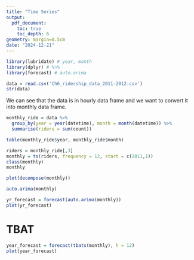 ```yaml
---
title: "Time Series"
output: 
  pdf_document:
    toc: true
    toc_depth: 6
geometry: margin=0.5cm
date: "2024-12-21"
---
```


```r
library(lubridate) # year, month
library(dplyr) # %>%
library(forecast) # auto.arima
```

```r
data = read.csv('Ch6_ridership_data_2011-2012.csv')
str(data)
```

We can see that the data is in hourly data frame and we want to convert it into monthly data frame.

```r
monthly_ride = data %>% 
  group_by(year = year(datetime), month = month(datetime)) %>%
  summarise(riders = sum(count))
```

```r
table(monthly_ride$year, monthly_ride$month)
```

```r
riders = monthly_ride[,3]
monthly = ts(riders, frequency = 12, start = c(2011,1))
class(monthly)
monthly
```

```r
plot(decompose(monthly))
```

```r
auto.arima(monthly)
```

```r
yr_forecast = forecast(auto.arima(monthly))
plot(yr_forecast)
```

# TBAT

```r
year_forecast = forecast(tbats(monthly), h = 12)
plot(year_forecast)
```
